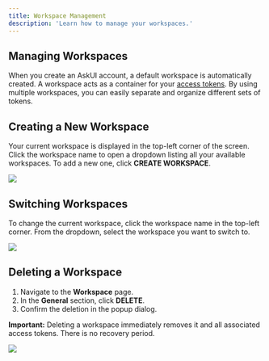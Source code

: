 ```yaml
---
title: Workspace Management
description: 'Learn how to manage your workspaces.'
---
```


## Managing Workspaces

When you create an AskUI account, a default workspace is automatically created. A workspace acts as a container for your [access tokens](/account/02-tokens). By using multiple workspaces, you can easily separate and organize different sets of tokens.

## Creating a New Workspace

Your current workspace is displayed in the top-left corner of the screen. Click the workspace name to open a dropdown listing all your available workspaces. To add a new one, click **CREATE WORKSPACE**.

![](images/workspace-change-dropdown.png)

## Switching Workspaces

To change the current workspace, click the workspace name in the top-left corner. From the dropdown, select the workspace you want to switch to.

![](images/workspace-change-dropdown.png)

## Deleting a Workspace

1. Navigate to the **Workspace** page.
2. In the **General** section, click **DELETE**.
3. Confirm the deletion in the popup dialog.

**Important:** Deleting a workspace immediately removes it and all associated access tokens. There is no recovery period.

![](images/workspace-delete.png)
